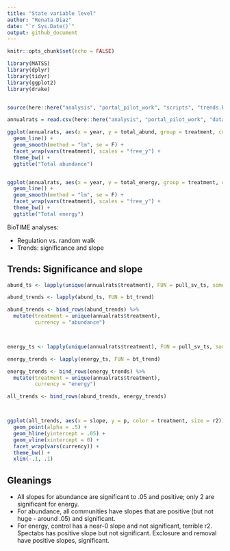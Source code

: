 ```yaml
---
title: "State variable level"
author: "Renata Diaz"
date: "`r Sys.Date()`"
output: github_document
---
```


```r
knitr::opts_chunk$set(echo = FALSE)

library(MATSS)
library(dplyr)
library(tidyr)
library(ggplot2)
library(drake)


source(here::here("analysis", "portal_pilot_work", "scripts", "trends.R"))
```

```r

annualrats = read.csv(here::here("analysis", "portal_pilot_work", "data", "portal_rats_sv.csv"), stringsAsFactors = F)

ggplot(annualrats, aes(x = year, y = total_abund, group = treatment, color = treatment)) +
  geom_line() +
  geom_smooth(method = "lm", se = F) +
  facet_wrap(vars(treatment), scales = "free_y") +
  theme_bw() +
  ggtitle("Total abundance")


ggplot(annualrats, aes(x = year, y = total_energy, group = treatment, color = treatment)) +
  geom_line() +
  geom_smooth(method = "lm", se = F) +
  facet_wrap(vars(treatment), scales = "free_y") +
  theme_bw() +
  ggtitle("Total energy")


```


BioTIME analyses:

- Regulation vs. random walk
- Trends: significance and slope


## Trends: Significance and slope


```r

abund_ts <- lapply(unique(annualrats$treatment), FUN = pull_sv_ts, some_ts = annualrats, currency = "total_abund")

abund_trends <- lapply(abund_ts, FUN = bt_trend)

abund_trends <- bind_rows(abund_trends) %>%
  mutate(treatment = unique(annualrats$treatment),
         currency = "abundance")



energy_ts <- lapply(unique(annualrats$treatment), FUN = pull_sv_ts, some_ts = annualrats, currency = "total_energy")

energy_trends <- lapply(energy_ts, FUN = bt_trend)

energy_trends <- bind_rows(energy_trends) %>%
  mutate(treatment = unique(annualrats$treatment),
         currency = "energy")

all_trends <- bind_rows(abund_trends, energy_trends)



ggplot(all_trends, aes(x = slope, y = p, color = treatment, size = r2)) +
  geom_point(alpha = .5) + 
  geom_hline(yintercept = .05) +
  geom_vline(xintercept = 0) +
  facet_wrap(vars(currency)) + 
  theme_bw() +
  xlim(-.1, .1)


```


## Gleanings

- All slopes for abundance are significant to .05 and positive; only 2 are significant for energy. 
- For abundance, all communities have slopes that are positive (but not huge - around .05) and significant. 
- For energy, control has a near-0 slope and not significant, terrible r2. Spectabs has positive slope but not significant. Exclosure and removal have positive slopes, significant.
